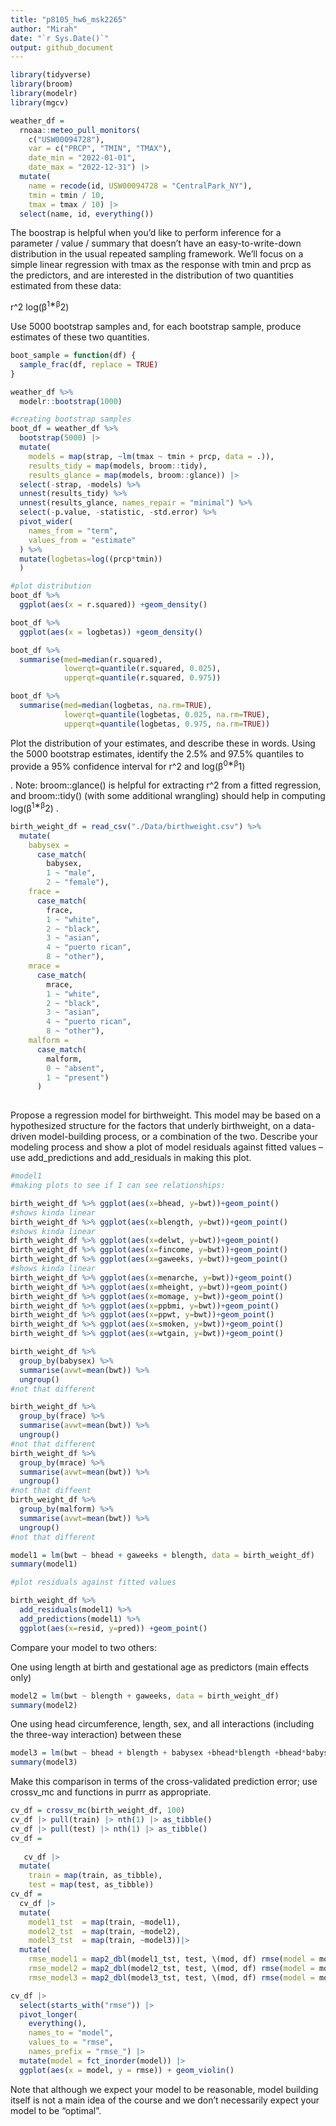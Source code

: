 ```yaml
---
title: "p8105_hw6_msk2265"
author: "Mirah"
date: "`r Sys.Date()`"
output: github_document
---
```


```r
library(tidyverse)
library(broom)
library(modelr)
library(mgcv)
```


```r
weather_df = 
  rnoaa::meteo_pull_monitors(
    c("USW00094728"),
    var = c("PRCP", "TMIN", "TMAX"), 
    date_min = "2022-01-01",
    date_max = "2022-12-31") |>
  mutate(
    name = recode(id, USW00094728 = "CentralPark_NY"),
    tmin = tmin / 10,
    tmax = tmax / 10) |>
  select(name, id, everything())

```


The boostrap is helpful when you’d like to perform inference for a parameter / value / summary that doesn’t have an easy-to-write-down distribution in the usual repeated sampling framework. We’ll focus on a simple linear regression with tmax as the response with tmin and prcp as the predictors, and are interested in the distribution of two quantities estimated from these data:

r^2
log(β^1∗β^2)

Use 5000 bootstrap samples and, for each bootstrap sample, produce estimates of these two quantities.
```r
boot_sample = function(df) {
  sample_frac(df, replace = TRUE)
}

```

```r
weather_df %>% 
  modelr::bootstrap(1000)
```


```r
#creating bootstrap samples
boot_df = weather_df %>% 
  bootstrap(5000) |> 
  mutate(
    models = map(strap, ~lm(tmax ~ tmin + prcp, data = .)),
    results_tidy = map(models, broom::tidy),
    results_glance = map(models, broom::glance)) |> 
  select(-strap, -models) %>% 
  unnest(results_tidy) %>% 
  unnest(results_glance, names_repair = "minimal") %>% 
  select(-p.value, -statistic, -std.error) %>% 
  pivot_wider(
    names_from = "term",
    values_from = "estimate"
  ) %>% 
  mutate(logbetas=log((prcp*tmin))
  )


```


```r
#plot distribution
boot_df %>% 
  ggplot(aes(x = r.squared)) +geom_density()
```


```r
boot_df %>% 
  ggplot(aes(x = logbetas)) +geom_density()


```

```r
boot_df %>% 
  summarise(med=median(r.squared),
            lowerqt=quantile(r.squared, 0.025),
            upperqt=quantile(r.squared, 0.975))
```

```r
boot_df %>% 
  summarise(med=median(logbetas, na.rm=TRUE),
            lowerqt=quantile(logbetas, 0.025, na.rm=TRUE),
            upperqt=quantile(logbetas, 0.975, na.rm=TRUE))
```



Plot the distribution of your estimates, and describe these in words. Using the 5000 bootstrap estimates, identify the 2.5% and 97.5% quantiles to provide a 95% confidence interval for r^2
 and log(β^0∗β^1)
 
. Note: broom::glance() is helpful for extracting r^2
 from a fitted regression, and broom::tidy() (with some additional wrangling) should help in computing log(β^1∗β^2)
.
```r
birth_weight_df = read_csv("./Data/birthweight.csv") %>% 
  mutate(
    babysex = 
      case_match(
        babysex,
        1 ~ "male",
        2 ~ "female"),
    frace =
      case_match(
        frace,
        1 ~ "white",
        2 ~ "black",
        3 ~ "asian",
        4 ~ "puerto rican",
        8 ~ "other"),
    mrace =
      case_match(
        mrace,
        1 ~ "white",
        2 ~ "black",
        3 ~ "asian",
        4 ~ "puerto rican",
        8 ~ "other"),
    malform =
      case_match(
        malform,
        0 ~ "absent",
        1 ~ "present")
      )
      
```

Propose a regression model for birthweight. This model may be based on a hypothesized structure for the factors that underly birthweight, on a data-driven model-building process, or a combination of the two. Describe your modeling process and show a plot of model residuals against fitted values – use add_predictions and add_residuals in making this plot.
```r
#model1
#making plots to see if I can see relationships:

birth_weight_df %>% ggplot(aes(x=bhead, y=bwt))+geom_point()
#shows kinda linear
birth_weight_df %>% ggplot(aes(x=blength, y=bwt))+geom_point()
#shows kinda linear
birth_weight_df %>% ggplot(aes(x=delwt, y=bwt))+geom_point()
birth_weight_df %>% ggplot(aes(x=fincome, y=bwt))+geom_point()
birth_weight_df %>% ggplot(aes(x=gaweeks, y=bwt))+geom_point()
#shows kinda linear
birth_weight_df %>% ggplot(aes(x=menarche, y=bwt))+geom_point()
birth_weight_df %>% ggplot(aes(x=mheight, y=bwt))+geom_point()
birth_weight_df %>% ggplot(aes(x=momage, y=bwt))+geom_point()
birth_weight_df %>% ggplot(aes(x=ppbmi, y=bwt))+geom_point()
birth_weight_df %>% ggplot(aes(x=ppwt, y=bwt))+geom_point()
birth_weight_df %>% ggplot(aes(x=smoken, y=bwt))+geom_point()
birth_weight_df %>% ggplot(aes(x=wtgain, y=bwt))+geom_point()

birth_weight_df %>% 
  group_by(babysex) %>% 
  summarise(avwt=mean(bwt)) %>% 
  ungroup()
#not that different

birth_weight_df %>% 
  group_by(frace) %>% 
  summarise(avwt=mean(bwt)) %>% 
  ungroup()
#not that different
birth_weight_df %>% 
  group_by(mrace) %>% 
  summarise(avwt=mean(bwt)) %>% 
  ungroup()
#not that diffeent
birth_weight_df %>% 
  group_by(malform) %>% 
  summarise(avwt=mean(bwt)) %>% 
  ungroup()
#not that different
```


```r

model1 = lm(bwt ~ bhead + gaweeks + blength, data = birth_weight_df)
summary(model1)

#plot residuals against fitted values

birth_weight_df %>% 
  add_residuals(model1) %>% 
  add_predictions(model1) %>% 
  ggplot(aes(x=resid, y=pred)) +geom_point()
```

Compare your model to two others:

One using length at birth and gestational age as predictors (main effects only)
```r
model2 = lm(bwt ~ blength + gaweeks, data = birth_weight_df)
summary(model2)
```

One using head circumference, length, sex, and all interactions (including the three-way interaction) between these
```r
model3 = lm(bwt ~ bhead + blength + babysex +bhead*blength +bhead*babysex +blength*babysex + bhead*blength*babysex , data = birth_weight_df)
summary(model3)
```

Make this comparison in terms of the cross-validated prediction error; use crossv_mc and functions in purrr as appropriate.

```r
cv_df = crossv_mc(birth_weight_df, 100)
cv_df |> pull(train) |> nth(1) |> as_tibble()
cv_df |> pull(test) |> nth(1) |> as_tibble()
cv_df =
 
   cv_df |> 
  mutate(
    train = map(train, as_tibble),
    test = map(test, as_tibble))
cv_df = 
  cv_df |> 
  mutate(
    model1_tst  = map(train, ~model1),
    model2_tst  = map(train, ~model2),
    model3_tst  = map(train, ~model3))|> 
  mutate(
    rmse_model1 = map2_dbl(model1_tst, test, \(mod, df) rmse(model = mod, data = df)),
    rmse_model2 = map2_dbl(model2_tst, test, \(mod, df) rmse(model = mod, data = df)),
    rmse_model3 = map2_dbl(model3_tst, test, \(mod, df) rmse(model = mod, data = df)))

cv_df |> 
  select(starts_with("rmse")) |> 
  pivot_longer(
    everything(),
    names_to = "model", 
    values_to = "rmse",
    names_prefix = "rmse_") |> 
  mutate(model = fct_inorder(model)) |> 
  ggplot(aes(x = model, y = rmse)) + geom_violin()
```

Note that although we expect your model to be reasonable, model building itself is not a main idea of the course and we don’t necessarily expect your model to be “optimal”.
